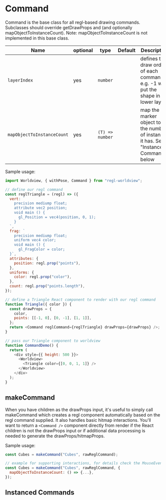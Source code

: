 
# Command

Command is the base class for all regl-based drawing commands. Subclasses should override getDrawProps and (and optionally mapObjectToInstanceCount). Note: mapObjectToInstanceCount is not implemented in this base class.

| Name                        | optional | type                                                                   | Default | Description                                                                                         |
| --------------------------- | -------- | ---------------------------------------------------------------------- | ------- | --------------------------------------------------------------------------------------------------- |
| `layerIndex`                | yes      | `number`                                                               |         | defines the draw order of each command, e.g. -1 will put the shape in lower layer                   |
| `mapObjectToInstanceCount`  | yes      | `(T) => number`                                                       |         | map the marker object to the number of instances it has. See "Instanced Commands" below             |

Sample usage:

```js
import Worldview, { withPose, Command } from "regl-worldview";

// define our regl command
const reglTriangle = (regl) => ({
  vert: `
    precision mediump float;
    attribute vec2 position;
    void main () {
      gl_Position = vec4(position, 0, 1);
    }
  `,
  frag: `
    precision mediump float;
    uniform vec4 color;
    void main () {
      gl_FragColor = color;
  }`,
  attributes: {
    position: regl.prop("points"),
  },
  uniforms: {
    color: regl.prop("color"),
  },
  count: regl.prop("points.length"),
});

// define a Triangle React component to render with our regl command
function Triangle({ color }) {
  const drawProps = {
    color,
    points: [[-1, 0], [0, -1], [1, 1]],
  };
  return <Command reglCommand={reglTriangle} drawProps={drawProps} />;
}

// pass our Triangle component to worldview
function CommandDemo() {
  return (
    <div style={{ height: 500 }}>
      <Worldview>
        <Triangle color={[0, 0, 1, 1]} />
      </Worldview>
    </div>
  );
}
```

<CommandDemo />

## makeCommand

When you have children as the drawProps input, it's useful to simply call makeCommand
which creates a regl component automatically based on the regl command supplied. It also handles basic hitmap
interactions. You'll want to return a `<Command />` component directly from render if the React children is not the drawProps input or if
additional data processing is needed to generate the drawProps/hitmapProps.

Sample usage:

```js
const Cubes = makeCommand("Cubes", rawReglCommand);

// example for supporting interactions, for details check the MouseEvents documentation
const Cubes = makeCommand("Cubes", rawReglCommand, {
  mapObjectToInstanceCount: () => {...},
});
```

## Instanced Commands


